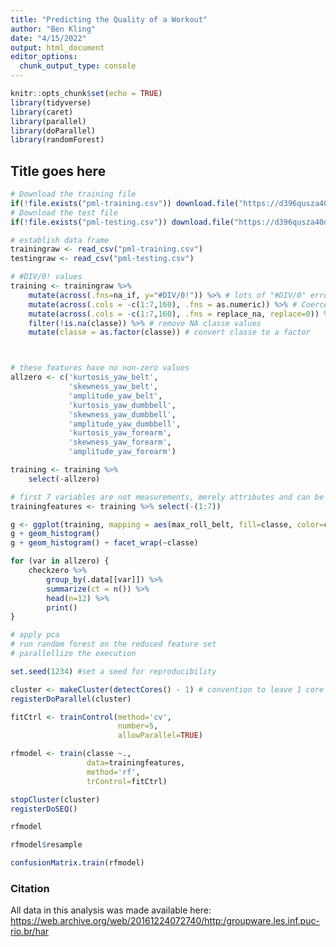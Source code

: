 ```yaml
---
title: "Predicting the Quality of a Workout"
author: "Ben Kling"
date: "4/15/2022"
output: html_document
editor_options: 
  chunk_output_type: console
---
```


```r
knitr::opts_chunk$set(echo = TRUE)
library(tidyverse)
library(caret)
library(parallel)
library(doParallel)
library(randomForest)
```

## Title goes here

```r
# Download the training file
if(!file.exists("pml-training.csv")) download.file("https://d396qusza40orc.cloudfront.net/predmachlearn/pml-training.csv","pml-training.csv")
# Download the test file
if(!file.exists("pml-testing.csv")) download.file("https://d396qusza40orc.cloudfront.net/predmachlearn/pml-testing.csv","pml-testing.csv")

# establish data frame
trainingraw <- read_csv("pml-training.csv")
testingraw <- read_csv("pml-testing.csv")

```

```r

# #DIV/0! values
training <- trainingraw %>%
    mutate(across(.fns=na_if, y="#DIV/0!")) %>% # lots of "#DIV/0" errors in the data (excel output?)
    mutate(across(.cols = -c(1:7,160), .fns = as.numeric)) %>% # Coerce to numeric
    mutate(across(.cols = -c(1:7,160), .fns = replace_na, replace=0)) %>% # zero out the NA values
    filter(!is.na(classe)) %>% # remove NA classe values
    mutate(classe = as.factor(classe)) # convert classe to a factor



# these features have no non-zero values
allzero <- c('kurtosis_yaw_belt',
             'skewness_yaw_belt', 
             'amplitude_yaw_belt', 
             'kurtosis_yaw_dumbbell', 
             'skewness_yaw_dumbbell', 
             'amplitude_yaw_dumbbell', 
             'kurtosis_yaw_forearm', 
             'skewness_yaw_forearm', 
             'amplitude_yaw_forearm')

training <- training %>%
    select(-allzero)

# first 7 variables are not measurements, merely attributes and can be ignored
trainingfeatures <- training %>% select(-(1:7)) 

```

```r

g <- ggplot(training, mapping = aes(max_roll_belt, fill=classe, color=classe))
g + geom_histogram()
g + geom_histogram() + facet_wrap(~classe)
```

```r

for (var in allzero) {
    checkzero %>%
        group_by(.data[[var]]) %>% 
        summarize(ct = n()) %>%
        head(n=12) %>%
        print()
}

```

```r

# apply pca
# run random forest on the reduced feature set
# parallellize the execution

set.seed(1234) #set a seed for reproducibility

cluster <- makeCluster(detectCores() - 1) # convention to leave 1 core for OS
registerDoParallel(cluster)

fitCtrl <- trainControl(method='cv',
                        number=5,
                        allowParallel=TRUE)

rfmodel <- train(classe ~.,
                 data=trainingfeatures,
                 method='rf',
                 trControl=fitCtrl)

stopCluster(cluster)
registerDoSEQ()
```


```r

rfmodel 

rfmodel$resample

confusionMatrix.train(rfmodel)

```


### Citation

All data in this analysis was made available here: <https://web.archive.org/web/20161224072740/http:/groupware.les.inf.puc-rio.br/har>
